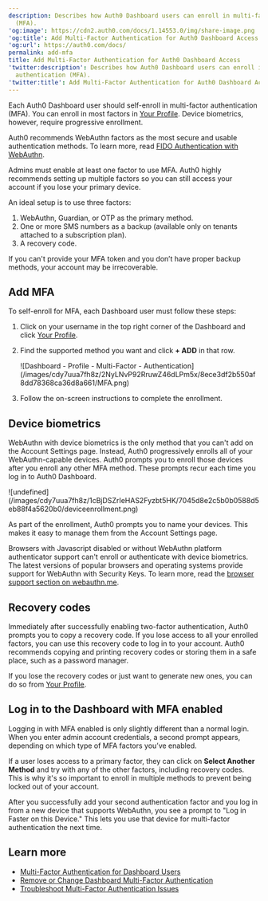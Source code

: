 ```yaml
---
description: Describes how Auth0 Dashboard users can enroll in multi-factor authentication
  (MFA).
'og:image': https://cdn2.auth0.com/docs/1.14553.0/img/share-image.png
'og:title': Add Multi-Factor Authentication for Auth0 Dashboard Access
'og:url': https://auth0.com/docs/
permalink: add-mfa
title: Add Multi-Factor Authentication for Auth0 Dashboard Access
'twitter:description': Describes how Auth0 Dashboard users can enroll in multi-factor
  authentication (MFA).
'twitter:title': Add Multi-Factor Authentication for Auth0 Dashboard Access
---
```

Each <Tooltip tip="Auth0 Dashboard: Auth0's main product to configure your services." cta="View Glossary" href="/glossary?term=Auth0+Dashboard">Auth0 Dashboard</Tooltip> user should self-enroll in <Tooltip tip="Auth0 Dashboard: Auth0's main product to configure your services." cta="View Glossary" href="/glossary?term=multi-factor+authentication">multi-factor authentication</Tooltip> (MFA). You can enroll in most factors in [Your Profile](https://manage.auth0.com/#/profile). Device biometrics, however, require progressive enrollment.

<Callout icon="file-lines" color="#0EA5E9" iconType="regular">

Auth0 recommends WebAuthn factors as the most secure and usable authentication methods. To learn more, read [FIDO Authentication with WebAuthn](/secure/multi-factor-authentication/fido-authentication-with-webauthn).

</Callout>

<Warning>

Admins must enable at least one factor to use MFA. Auth0 highly recommends setting up multiple factors so you can still access your account if you lose your primary device.

An ideal setup is to use three factors:

1. WebAuthn, Guardian, or OTP as the primary method.
2. One or more SMS numbers as a backup (available only on tenants attached to a subscription plan).
3. A recovery code.

If you can't provide your MFA token and you don’t have proper backup methods, your account may be irrecoverable.

</Warning>

## Add MFA

To self-enroll for MFA, each Dashboard user must follow these steps:

1. Click on your username in the top right corner of the Dashboard and click [Your Profile](https://manage.auth0.com/#/profile).
2. Find the supported method you want and click **+ ADD** in that row.

   <Frame>![Dashboard - Profile - Multi-Factor - Authentication](/images/cdy7uua7fh8z/2NyLNvP92RruwZ46dLPm5x/8ece3df2b550af8dd78368ca36d8a661/MFA.png)</Frame>
3. Follow the on-screen instructions to complete the enrollment.

## Device biometrics

WebAuthn with device biometrics is the only method that you can't add on the Account Settings page. Instead, Auth0 progressively enrolls all of your WebAuthn-capable devices. Auth0 prompts you to enroll those devices after you enroll any other MFA method. These prompts recur each time you log in to Auth0 Dashboard.

<Frame>![undefined](/images/cdy7uua7fh8z/1cBjDSZrIeHAS2Fyzbt5HK/7045d8e2c5b0b0588d5eb88f4a5620b0/deviceenrollment.png)</Frame>

As part of the enrollment, Auth0 prompts you to name your devices. This makes it easy to manage them from the Account Settings page.

Browsers with Javascript disabled or without WebAuthn platform authenticator support can't enroll or authenticate with device biometrics. The latest versions of popular browsers and operating systems provide support for WebAuthn with Security Keys. To learn more, read the [browser support section on webauthn.me](https://webauthn.me/browser-support).

## Recovery codes

Immediately after successfully enabling two-factor authentication, Auth0 prompts you to copy a recovery code. If you lose access to all your enrolled factors, you can use this recovery code to log in to your account. Auth0 recommends copying and printing recovery codes or storing them in a safe place, such as a password manager.

If you lose the recovery codes or just want to generate new ones, you can do so from [Your Profile](https://manage.auth0.com/#/profile).

## Log in to the Dashboard with MFA enabled

Logging in with MFA enabled is only slightly different than a normal login. When you enter admin account credentials, a second prompt appears, depending on which type of MFA factors you’ve enabled.

If a user loses access to a primary factor, they can click on **Select Another Method** and try with any of the other factors, including recovery codes. This is why it's so important to enroll in multiple methods to prevent being locked out of your account.

After you successfully add your second authentication factor and you log in from a new device that supports WebAuthn, you see a prompt to "Log in Faster on this Device." This lets you use that device for multi-factor authentication the next time.

## Learn more

* [Multi-Factor Authentication for Dashboard Users](/get-started/manage-dashboard-access/add-change-remove-mfa)
* [Remove or Change Dashboard Multi-Factor Authentication](/get-started/manage-dashboard-access/add-change-remove-mfa/remove-or-change-dashboard-multi-factor-authentication)
* [Troubleshoot Multi-Factor Authentication Issues](/troubleshoot/authentication-issues/troubleshoot-mfa-issues)